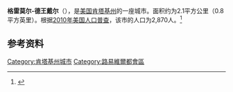 {{Infobox City 
|official_name = 格雷莫尔-德王戴尔
|image_flag = 
|image_seal = 
|image_skyline = 
|image_map = File:Jefferson County Kentucky Incorporated and Unincorporated areas Graymoor-Devondale Highlighted 2132523.svg
|pushpin_map = Kentucky#USA
|map_caption =
|subdivision_type = [[國家|國家]]
|subdivision_name = {{USA}}
|leader_title = 
|leader_name = 
|subdivision_type1 = [[美國行政區劃|州]]
|subdivision_name1 = [[肯塔基州|肯塔基州]]
|subdivision_type2 = [[肯塔基州行政区划|县]]
|subdivision_name2 = Jefferson
|found_date = 
|area_total = 2.1
|area_land = 
|area_water = 
|population_as_of = 2010
|population_total = 2,870
|population_density = 
|timezone = 
|utc_offset = 
|timezone_DST = 
|utc_offset_DST = 
}}

'''格雷莫尔-德王戴尔'''（{{lang-en|Graymoor-Devondale}}），是[[美国|美国]][[肯塔基州|肯塔基州]]的一座城市。面积约为2.1平方公里（0.8平方英里）。根据[[2010年美国人口普查|2010年美国人口普查]]，该市的人口为2,870人。<ref name=census>{{cite web |url = http://www.census.gov/prod/www/abs/decennial/ |title = Census of Population and Housing |publisher = U.S. Census Bureau |accessdate = November 18, 2011 |archive-url = https://web.archive.org/web/20060208103743/http://www.census.gov/prod/www/abs/decennial/ |archive-date = 2006-02-08 |dead-url = yes }}</ref>

== 参考资料 ==
{{reflist}}

[[Category:肯塔基州城市|Category:肯塔基州城市]]
[[Category:路易維爾都會區|Category:路易維爾都會區]]


{{Kentucky-stub}}